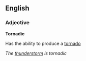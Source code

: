 ==English==

===Adjective===

'''Tornadic'''

Has the ability to produce a [[tornado]]

''The [[thunderstorm]] is tornadic''